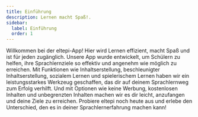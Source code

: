 ```yaml
---
title: Einführung
description: Lernen macht Spaß!.
sidebar:
  label: Einführung
  order: 1
---
```



<Card title="Wie eltepi dir helfen kann">
  Willkommen bei der eltepi-App! Hier wird Lernen effizient, macht Spaß und ist
  für jeden zugänglich. Unsere App wurde entwickelt, um Schülern zu helfen, ihre
  Sprachlernziele so effektiv und angenehm wie möglich zu erreichen. Mit
  Funktionen wie Inhaltserstellung, beschleunigter Inhaltserstellung, sozialem
  Lernen und spielerischem Lernen haben wir ein leistungsstarkes Werkzeug
  geschaffen, das dir auf deinem Sprachlernweg zum Erfolg verhilft. Und mit
  Optionen wie keine Werbung, kostenlosen Inhalten und unbegrenzten Inhalten
  machen wir es dir leicht, anzufangen und deine Ziele zu erreichen. Probiere
  eltepi noch heute aus und erlebe den Unterschied, den es in deiner
  Sprachlernerfahrung machen kann!
</Card>

